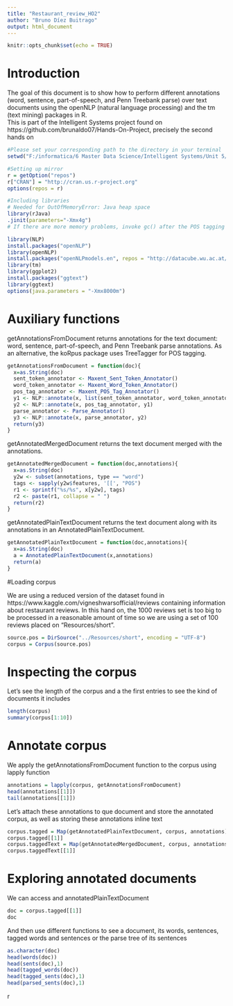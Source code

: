 ```yaml
---
title: "Restaurant_review_HO2"
author: "Bruno Díez Buitrago"
output: html_document
---
```


```r
knitr::opts_chunk$set(echo = TRUE)
```


# Introduction

The goal of this document is to show how to perform different annotations (word, sentence, part-of-speech, and Penn Treebank parse) over text documents using the openNLP (natural language processing) and the tm (text mining) packages in R.  
This is part of the Intelligent Systems project found on https://github.com/brunaldo07/Hands-On-Project, precisely the second hands on 

```r
#Please set your corresponding path to the directory in your terminal
setwd("F:/informatica/6 Master Data Science/Intelligent Systems/Unit 5/Hands-On-Project/Hands On 2")

#Setting up mirror
r = getOption("repos")
r["CRAN"] = "http://cran.us.r-project.org"
options(repos = r)

#Including libraries
# Needed for OutOfMemoryError: Java heap space 
library(rJava)
.jinit(parameters="-Xmx4g")
# If there are more memory problems, invoke gc() after the POS tagging

library(NLP)
install.packages("openNLP")
library(openNLP) 
install.packages("openNLPmodels.en", repos = "http://datacube.wu.ac.at/", type = "source")
library(tm)
library(ggplot2)
install.packages("ggtext")
library(ggtext)
options(java.parameters = "-Xmx8000m")
```


# Auxiliary functions

getAnnotationsFromDocument returns annotations for the text document: word, sentence, part-of-speech, and Penn Treebank parse annotations.
As an alternative, the koRpus package uses TreeTagger for POS tagging.

```r
getAnnotationsFromDocument = function(doc){
  x=as.String(doc)
  sent_token_annotator <- Maxent_Sent_Token_Annotator()
  word_token_annotator <- Maxent_Word_Token_Annotator()
  pos_tag_annotator <- Maxent_POS_Tag_Annotator()
  y1 <- NLP::annotate(x, list(sent_token_annotator, word_token_annotator))
  y2 <- NLP::annotate(x, pos_tag_annotator, y1)
  parse_annotator <- Parse_Annotator()
  y3 <- NLP::annotate(x, parse_annotator, y2)
  return(y3)  
} 
```

getAnnotatedMergedDocument returns the text document merged with the annotations.

```r
getAnnotatedMergedDocument = function(doc,annotations){
  x=as.String(doc)
  y2w <- subset(annotations, type == "word")
  tags <- sapply(y2w$features, '[[', "POS")
  r1 <- sprintf("%s/%s", x[y2w], tags)
  r2 <- paste(r1, collapse = " ")
  return(r2)  
} 
```

getAnnotatedPlainTextDocument returns the text document along with its annotations in an AnnotatedPlainTextDocument.

```r
getAnnotatedPlainTextDocument = function(doc,annotations){
  x=as.String(doc)
  a = AnnotatedPlainTextDocument(x,annotations)
  return(a)  
} 
```

#Loading corpus

We are using a reduced version of the dataset found in https://www.kaggle.com/vigneshwarsofficial/reviews  containing information about restaurant reviews. 
In this hand on, the 1000 reviews set is too big to be processed in a reasonable amount of time so we are using a set of 100 reviews placed on "Resources/short". 

```r
source.pos = DirSource("../Resources/short", encoding = "UTF-8")
corpus = Corpus(source.pos)
```


# Inspecting the corpus


Let's see the length of the corpus and a the first entries to see the kind of documents it includes

```r
length(corpus)
summary(corpus[1:10])

```
# Annotate corpus
We apply the getAnnotationsFromDocument function to the corpus using lapply function 


```r
annotations = lapply(corpus, getAnnotationsFromDocument)
head(annotations[[1]])
tail(annotations[[1]])

```

Let's attach these annotations to que document and store the annotated corpus, as well as storing these annotations inline text
```r
corpus.tagged = Map(getAnnotatedPlainTextDocument, corpus, annotations)
corpus.tagged[[1]] 
corpus.taggedText = Map(getAnnotatedMergedDocument, corpus, annotations)
corpus.taggedText[[1]]
```

 
# Exploring annotated documents

We can access and annotatedPlainTextDocument
```r
doc = corpus.tagged[[1]] 
doc
```
And then use different functions to see a document, its words, sentences, tagged words and sentences or the parse tree of its sentences
```r
as.character(doc)
head(words(doc))
head(sents(doc),1)
head(tagged_words(doc))
head(tagged_sents(doc),1)
head(parsed_sents(doc),1)
```

r